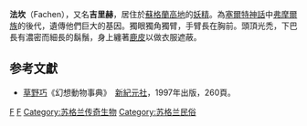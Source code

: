 '''法坎'''（Fachen），又名'''吉里赫'''，居住於[[蘇格蘭高地|蘇格蘭高地]]的[[妖精|妖精]]。為[[塞爾特神話|塞爾特神話]]中[[弗摩爾族|弗摩爾族]]的後代，遺傳他們巨大的基因。獨眼獨角獨臂，手臂長在胸前。頭頂光禿，下巴長有濃密而細長的鬍鬚，身上纏著[[鹿皮|鹿皮]]以做衣服遮蔽。

== 参考文獻 ==
* [[草野巧|草野巧]]《幻想動物事典》　[[新紀元社|新紀元社]]，1997年出版，260頁。
{{Myth-stub}}

{{蘇格蘭神話生物}}
[[Category:凱爾特傳說生物|F]]
[[Category:妖精|F]]
[[Category:苏格兰传奇生物|Category:苏格兰传奇生物]]
[[Category:苏格兰民俗|Category:苏格兰民俗]]
